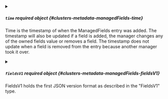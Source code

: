 

<PartialManager />


<PartialOperation />


<PartialApiVersion />



<details className="config-field" data-expandable="true">
<summary>

##### `time` <span className="config-field-required" data-required="false">required</span> <span className="config-field-type">object</span> <span className="config-field-default"></span> <span className="config-field-enum"></span> {#clusters-metadata-managedFields-time}

Time is the timestamp of when the ManagedFields entry was added. The
timestamp will also be updated if a field is added, the manager
changes any of the owned fields value or removes a field. The
timestamp does not update when a field is removed from the entry
because another manager took it over.

</summary>

<PartialTimereference />


</details>


<PartialFieldsType />



<details className="config-field" data-expandable="true">
<summary>

##### `fieldsV1` <span className="config-field-required" data-required="false">required</span> <span className="config-field-type">object</span> <span className="config-field-default"></span> <span className="config-field-enum"></span> {#clusters-metadata-managedFields-fieldsV1}

FieldsV1 holds the first JSON version format as described in the "FieldsV1" type.

</summary>

<PartialFieldsVreference />


</details>


<PartialSubresource />
